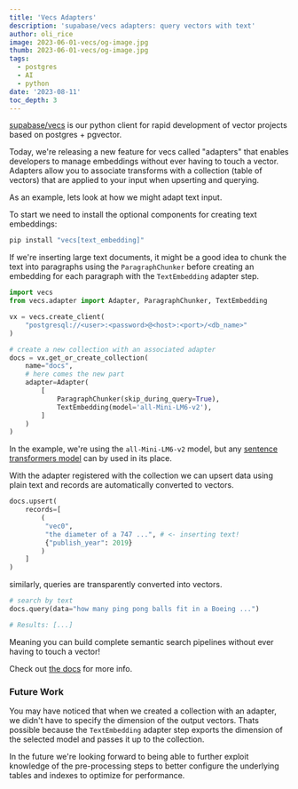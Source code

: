 ```yaml
---
title: 'Vecs Adapters'
description: 'supabase/vecs adapters: query vectors with text'
author: oli_rice
image: 2023-06-01-vecs/og-image.jpg
thumb: 2023-06-01-vecs/og-image.jpg
tags:
  - postgres
  - AI
  - python
date: '2023-08-11'
toc_depth: 3
---
```


[supabase/vecs](https://github.com/supabase/vecs) is our python client for rapid development of vector projects based on postgres + pgvector.

Today, we're releasing a new feature for vecs called "adapters" that enables developers to manage embeddings without ever having to touch a vector.
Adapters allow you to associate transforms with a collection (table of vectors) that are applied to your input when upserting and querying.

As an example, lets look at how we might adapt text input.

To start we need to install the optional components for creating text embeddings:

```sh
pip install "vecs[text_embedding]"
```

If we're inserting large text documents, it might be a good idea to chunk the text into paragraphs using the `ParagraphChunker` before creating an embedding for each paragraph with the `TextEmbedding` adapter step.

```python
import vecs
from vecs.adapter import Adapter, ParagraphChunker, TextEmbedding

vx = vecs.create_client(
    "postgresql://<user>:<password>@<host>:<port>/<db_name>"
)

# create a new collection with an associated adapter
docs = vx.get_or_create_collection(
    name="docs",
    # here comes the new part
    adapter=Adapter(
        [
            ParagraphChunker(skip_during_query=True),
            TextEmbedding(model='all-Mini-LM6-v2'),
        ]
    )
)
```

In the example, we're using the `all-Mini-LM6-v2` model, but any [sentence transformers model](https://www.sbert.net/docs/pretrained_models.html) can by used in its place.

With the adapter registered with the collection we can upsert data using plain text and records are automatically converted to vectors.

```python
docs.upsert(
    records=[
        (
         "vec0",
         "the diameter of a 747 ...", # <- inserting text!
         {"publish_year": 2019}
        )
    ]
)
```

similarly, queries are transparently converted into vectors.

```python
# search by text
docs.query(data="how many ping pong balls fit in a Boeing ...")

# Results: [...]
```

Meaning you can build complete semantic search pipelines without ever having to touch a vector!

Check out [the docs](https://supabase.github.io/vecs/concepts_adapters/) for more info.

### Future Work

You may have noticed that when we created a collection with an adapter, we didn't have to specify the dimension of the output vectors.
Thats possible because the `TextEmbedding` adapter step exports the dimension of the selected model and passes it up to the collection.

In the future we're looking forward to being able to further exploit knowledge of the pre-processing steps to better configure the underlying tables and indexes
to optimize for performance.
